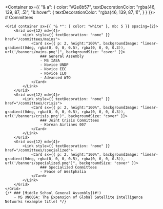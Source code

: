 
<HeaderImage src="/home/background.png" title="Committees" />

<Container sx={{
    "& a": {
        color: "#2e8b57",
        textDecorationColor: "rgba(46, 139, 87, .5)",
        "&:hover": {
            textDecorationColor: "rgba(46, 139, 87, 1)",
        }
    }
}}>
    # Committees

    <Grid container sx={{ "& *": { color: "white" }, mb: 5 }} spacing={2}>
        <Grid xs={12} md={4}>
            <Link style={{ textDecoration: "none" }} href="/committees/mains">
                <Card sx={{ p: 2, height:"100%", backgroundImage: "linear-gradient(0deg, rgba(0, 0, 0, 0.5), rgba(0, 0, 0, 0.3)), url('/banners/mains.png')", backgroundSize: "cover" }}>
                    ### General Assembly
                    - MS IAEA
                    - Novice UNDP
                    - Novice EEC
                    - Novice ILO
                    - Advanced WTO
                </Card>
            </Link>
        </Grid>
        <Grid xs={12} md={4}>
            <Link style={{ textDecoration: "none" }} href="/committees/crisis">
                <Card sx={{ p: 2, height:"100%", backgroundImage: "linear-gradient(0deg, rgba(0, 0, 0, 0.5), rgba(0, 0, 0, 0.3)), url('/banners/crisis.png')", backgroundSize: "cover" }}>
                    ### Joint Crisis Committees
                    - Korean Airlines 007
                </Card>
            </Link>
        </Grid>
        <Grid xs={12} md={4}>
            <Link style={{ textDecoration: "none" }} href="/committees/specialized">
                <Card sx={{ p: 2, height:"100%", backgroundImage: "linear-gradient(0deg, rgba(0, 0, 0, 0.5), rgba(0, 0, 0, 0.3)), url('/banners/specialized.png')", backgroundSize: "cover" }}>
                    ### Specialized Committees
                    - Peace of Westphalia
                </Card>
            </Link>
        </Grid>
    </Grid>
    {/* ### [Middle School General Assembly](#!)
        - MS UNOOSA: The Expansion of Global Satellite Intelligence Networks (example title) */}

</Container>

